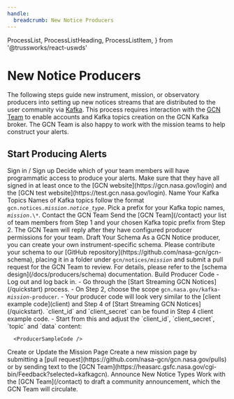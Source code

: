 ```yaml
---
handle:
  breadcrumb: New Notice Producers
---
```


  ProcessList,
  ProcessListHeading,
  ProcessListItem,
} from '@trussworks/react-uswds'



# New Notice Producers

The following steps guide new instrument, mission, or observatory producers
into setting up new notices streams that are distributed to the user community
via [Kafka](faq#what-is-kafka). This process requires interaction
with the [GCN Team](https://heasarc.gsfc.nasa.gov/cgi-bin/Feedback?selected=kafkagcn)
to enable accounts and Kafka topics creation on the GCN Kafka broker. The GCN Team is
also happy to work with the mission teams to help construct your alerts.

## Start Producing Alerts

<ProcessList>
   <ProcessListItem>
     <ProcessListHeading type="h3">
       Sign in / Sign up 
     </ProcessListHeading>
     Decide which of your team members will have programmatic access to produce your alerts. 
     Make sure that they have all signed in at least once to the [GCN website](https://gcn.nasa.gov/login) 
     and the [GCN test website](https://test.gcn.nasa.gov/login).
   </ProcessListItem>
   <ProcessListItem>
      <ProcessListHeading type="h3">
         Name Your Kafka Topics
      </ProcessListHeading>
      Names of Kafka topics follow the format <code>gcn.notices.<i>mission</i>.<i>notice_type</i></code>.
      Pick a prefix for your Kafka topic names, <code><i>mission</i>.\*</code>.
   </ProcessListItem>
   <ProcessListItem>
      <ProcessListHeading type="h3">
         Contact the GCN Team
      </ProcessListHeading>
      Send the [GCN Team](/contact)
   your list of team members from Step 1 and your chosen Kafka topic prefix from Step 2.
      The GCN Team will reply after they have configured producer permissions for your team.
   </ProcessListItem>
   <WithFeature schema>
      <ProcessListItem>
         <ProcessListHeading type="h3">
            Draft Your Schema 
         </ProcessListHeading>
         As a GCN Notice producer, you can create your own instrument-specific schema. Please contribute your schema to our [GitHub repository](https://github.com/nasa-gcn/gcn-schema), placing it in a folder under <code>gcn/notices/<i>mission</i></code> and submit a pull request for the GCN Team to review. For details, please refer to the [schema design](/docs/producers/schema) documentation.
      </ProcessListItem>
   </WithFeature>
   <ProcessListItem>
      <ProcessListHeading type="h3">
         Build Producer Code
      </ProcessListHeading>
      - Log out and log back in.
      - Go through the [Start Streaming GCN Notices](/quickstart) process.
      - On Step 2, choose the scope <code>gcn.nasa.gov/kafka-<i>mission</i>-producer</code>.
      - Your producer code will look very similar to the [client example code](client) and
      Step 4 of [Start Streaming GCN Notices](/quickstart). `client_id` and `client_secret`
      can be found in Step 4 client example code.
      - Start from this and adjust the `client_id`, `client_secret`, `topic` and `data` content:

      <ProducerSampleCode />

   </ProcessListItem>
   <ProcessListItem>
      <ProcessListHeading type="h3">
         Create or Update the Mission Page
      </ProcessListHeading>
      Create a new mission page by submitting a [pull request](https://github.com/nasa-gcn/gcn.nasa.gov/pulls)
or by sending text to the [GCN Team](https://heasarc.gsfc.nasa.gov/cgi-bin/Feedback?selected=kafkagcn).
   </ProcessListItem>

   <ProcessListItem>
      <ProcessListHeading type="h3">
         Announce New Notice Types
      </ProcessListHeading>
      Work with the
      [GCN Team](/contact)
      to draft a community announcement, which the GCN Team will circulate. 
   </ProcessListItem>
</ProcessList>
